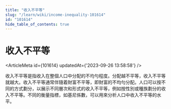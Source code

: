 ```yaml
---
title: "收入不平等"
slug: "/learn/wiki/income-inequality-101614"
id: "101614"
hide_table_of_contents: true
---
```



# 收入不平等

<ArticleMeta id={101614} updatedAt={'2023-09-26 13:58:58'} />
<div className='border-solid border-b border-t-0 my-4 border-[var(--ifm-color-gray-300)]' />

收入不平等是指收入在整個人口中分配的不均勻程度。分配越不平等，收入不平等就越大。收入不平等通常伴隨着財富不平等，即財富的不均勻分配。人口可以按不同的方式劃分，以展示不同層次和形式的收入不平等，例如按性別或種族劃分的收入不平等。不同的衡量指標，如基尼係數，可以用來分析人口中收入不平等的水平。
